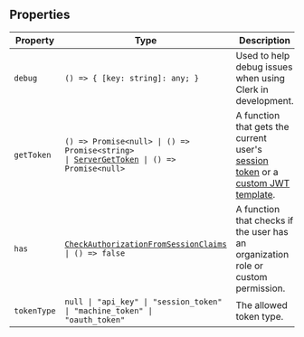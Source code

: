 ## Properties

| Property                           | Type                                                                                                                                      | Description                                                                                                                                                                |
| ---------------------------------- | ----------------------------------------------------------------------------------------------------------------------------------------- | -------------------------------------------------------------------------------------------------------------------------------------------------------------------------- |
| <a id="debug"></a> `debug`         | <code>() => \{ [key: string]: any; \}</code>                                                                                              | Used to help debug issues when using Clerk in development.                                                                                                                 |
| <a id="gettoken"></a> `getToken`   | <code>() => Promise\<null\> \| () => Promise\<string\> \| [ServerGetToken](../types/server-get-token.mdx) \| () => Promise\<null\></code> | A function that gets the current user's [session token](/docs/backend-requests/resources/session-tokens) or a [custom JWT template](/docs/backend-requests/jwt-templates). |
| <a id="has"></a> `has`             | <code>[CheckAuthorizationFromSessionClaims](../types/check-authorization-from-session-claims.mdx) \| () => false</code>                   | A function that checks if the user has an organization role or custom permission.                                                                                          |
| <a id="tokentype"></a> `tokenType` | <code>null \| "api_key" \| "session_token" \| "machine_token" \| "oauth_token"</code>                                                     | The allowed token type.                                                                                                                                                    |
